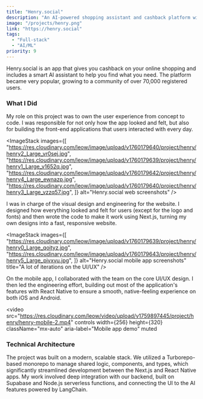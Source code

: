 ```yaml
---
title: "Henry.social"
description: "An AI-powered shopping assistant and cashback platform with over 70,000 users, built with Next.js, React Native, and Supabase."
image: "/projects/henry.png"
link: "https://henry.social"
tags:
  - "Full-stack"
  - "AI/ML"
priority: 9
---
```



Henry.social is an app that gives you cashback on your online shopping and includes a smart AI assistant to help you find what you need. The platform became very popular, growing to a community of over 70,000 registered users.

### What I Did

My role on this project was to own the user experience from concept to code. I was responsible for not only how the app looked and felt, but also for building the front-end applications that users interacted with every day.

<ImageStack
  images={[
    "https://res.cloudinary.com/leow/image/upload/v1760179640/project/henry/henry2_Large_vr0sej.jpg",
    "https://res.cloudinary.com/leow/image/upload/v1760179639/project/henry/henry1_Large_v1652q.jpg",
    "https://res.cloudinary.com/leow/image/upload/v1760179642/project/henry/henry4_Large_ewnazp.jpg",
    "https://res.cloudinary.com/leow/image/upload/v1760179640/project/henry/henry3_Large_vzzq57.jpg",
  ]}
  alt="Henry.social web screenshots"
/>

I was in charge of the visual design and engineering for the website. I designed how everything looked and felt for users (except for the logo and fonts) and then wrote the code to make it work using Next.js, turning my own designs into a fast, responsive website.

<ImageStack
  images={[
    "https://res.cloudinary.com/leow/image/upload/v1760179639/project/henry/henry0_Large_qoityz.jpg",
    "https://res.cloudinary.com/leow/image/upload/v1760179643/project/henry/henry5_Large_pivxvu.jpg",
  ]}
  alt="Henry.social mobile app screenshots"
  title="A lot of iterations on the UI/UX"
/>

On the mobile app, I collaborated with the team on the core UI/UX design. I then led the engineering effort, building out most of the application's features with React Native to ensure a smooth, native-feeling experience on both iOS and Android.

<video
  src="https://res.cloudinary.com/leow/video/upload/v1759897445/project/henry/henry-mobile-2.mp4"
  controls
  width={256}
  height={320}
  className="mx-auto"
  aria-label="Mobile app demo"
  muted
></video>

### Technical Architecture

The project was built on a modern, scalable stack. We utilized a Turborepo-based monorepo to manage shared logic, components, and types, which significantly streamlined development between the Next.js and React Native apps. My work involved deep integration with our backend, built on Supabase and Node.js serverless functions, and connecting the UI to the AI features powered by LangChain.
